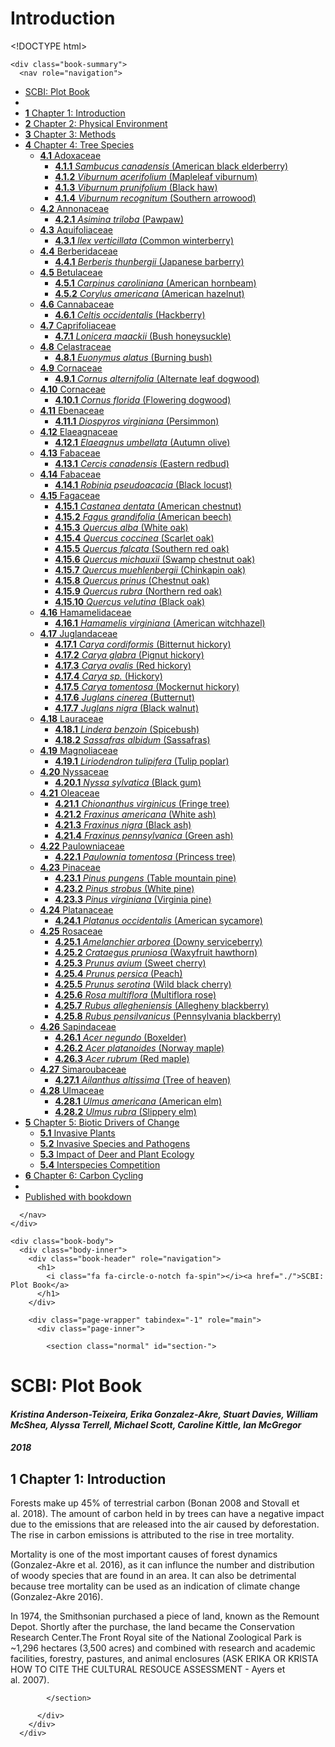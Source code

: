 # Introduction

<!DOCTYPE html>
<html >

<head>

  <meta charset="UTF-8">
  <meta http-equiv="X-UA-Compatible" content="IE=edge">
  <title>SCBI: Plot Book</title>
  <meta name="description" content="SCBI: Plot Book">
  <meta name="generator" content="bookdown 0.7 and GitBook 2.6.7">

  <meta property="og:title" content="SCBI: Plot Book" />
  <meta property="og:type" content="book" />
  
  
  
  

  <meta name="twitter:card" content="summary" />
  <meta name="twitter:title" content="SCBI: Plot Book" />
  
  
  

<meta name="author" content="Kristina Anderson-Teixeira, Erika Gonzalez-Akre, Stuart Davies, William McShea, Alyssa Terrell, Michael Scott, Caroline Kittle, Ian McGregor">


<meta name="date" content="2018-01-01">

  <meta name="viewport" content="width=device-width, initial-scale=1">
  <meta name="apple-mobile-web-app-capable" content="yes">
  <meta name="apple-mobile-web-app-status-bar-style" content="black">
  
  

<link rel="next" href="chapter-2-physical-environment.html">
<script src="libs/jquery-2.2.3/jquery.min.js"></script>
<link href="libs/gitbook-2.6.7/css/style.css" rel="stylesheet" />
<link href="libs/gitbook-2.6.7/css/plugin-bookdown.css" rel="stylesheet" />
<link href="libs/gitbook-2.6.7/css/plugin-highlight.css" rel="stylesheet" />
<link href="libs/gitbook-2.6.7/css/plugin-search.css" rel="stylesheet" />
<link href="libs/gitbook-2.6.7/css/plugin-fontsettings.css" rel="stylesheet" />










<link rel="stylesheet" href="style.css" type="text/css" />
</head>

<body>



  <div class="book without-animation with-summary font-size-2 font-family-1" data-basepath=".">

    <div class="book-summary">
      <nav role="navigation">

<ul class="summary">
<li><a href="./">SCBI: Plot Book</a></li>

<li class="divider"></li>
<li class="chapter" data-level="1" data-path="chapter-1-introduction.html"><a href="chapter-1-introduction.html"><i class="fa fa-check"></i><b>1</b> Chapter 1: Introduction</a></li>
<li class="chapter" data-level="2" data-path="chapter-2-physical-environment.html"><a href="chapter-2-physical-environment.html"><i class="fa fa-check"></i><b>2</b> Chapter 2: Physical Environment</a></li>
<li class="chapter" data-level="3" data-path="chapter-3-methods.html"><a href="chapter-3-methods.html"><i class="fa fa-check"></i><b>3</b> Chapter 3: Methods</a></li>
<li class="chapter" data-level="4" data-path="chapter-4-tree-species.html"><a href="chapter-4-tree-species.html"><i class="fa fa-check"></i><b>4</b> Chapter 4: Tree Species</a><ul>
<li class="chapter" data-level="4.1" data-path="chapter-4-tree-species.html"><a href="chapter-4-tree-species.html#adoxaceae"><i class="fa fa-check"></i><b>4.1</b> Adoxaceae</a><ul>
<li class="chapter" data-level="4.1.1" data-path="chapter-4-tree-species.html"><a href="chapter-4-tree-species.html#sambucus-canadensis-american-black-elderberry"><i class="fa fa-check"></i><b>4.1.1</b> <em>Sambucus canadensis</em> (American black elderberry)</a></li>
<li class="chapter" data-level="4.1.2" data-path="chapter-4-tree-species.html"><a href="chapter-4-tree-species.html#viburnum-acerifolium-mapleleaf-viburnum"><i class="fa fa-check"></i><b>4.1.2</b> <em>Viburnum acerifolium</em> (Mapleleaf viburnum)</a></li>
<li class="chapter" data-level="4.1.3" data-path="chapter-4-tree-species.html"><a href="chapter-4-tree-species.html#viburnum-prunifolium-black-haw"><i class="fa fa-check"></i><b>4.1.3</b> <em>Viburnum prunifolium</em> (Black haw)</a></li>
<li class="chapter" data-level="4.1.4" data-path="chapter-4-tree-species.html"><a href="chapter-4-tree-species.html#viburnum-recognitum-southern-arrowood"><i class="fa fa-check"></i><b>4.1.4</b> <em>Viburnum recognitum</em> (Southern arrowood)</a></li>
</ul></li>
<li class="chapter" data-level="4.2" data-path="chapter-4-tree-species.html"><a href="chapter-4-tree-species.html#annonaceae"><i class="fa fa-check"></i><b>4.2</b> Annonaceae</a><ul>
<li class="chapter" data-level="4.2.1" data-path="chapter-4-tree-species.html"><a href="chapter-4-tree-species.html#asimina-triloba-pawpaw"><i class="fa fa-check"></i><b>4.2.1</b> <em>Asimina triloba</em> (Pawpaw)</a></li>
</ul></li>
<li class="chapter" data-level="4.3" data-path="chapter-4-tree-species.html"><a href="chapter-4-tree-species.html#aquifoliaceae"><i class="fa fa-check"></i><b>4.3</b> Aquifoliaceae</a><ul>
<li class="chapter" data-level="4.3.1" data-path="chapter-4-tree-species.html"><a href="chapter-4-tree-species.html#ilex-verticillata-common-winterberry"><i class="fa fa-check"></i><b>4.3.1</b> <em>Ilex verticillata</em> (Common winterberry)</a></li>
</ul></li>
<li class="chapter" data-level="4.4" data-path="chapter-4-tree-species.html"><a href="chapter-4-tree-species.html#berberidaceae"><i class="fa fa-check"></i><b>4.4</b> Berberidaceae</a><ul>
<li class="chapter" data-level="4.4.1" data-path="chapter-4-tree-species.html"><a href="chapter-4-tree-species.html#berberis-thunbergii-japanese-barberry"><i class="fa fa-check"></i><b>4.4.1</b> <em>Berberis thunbergii</em> (Japanese barberry)</a></li>
</ul></li>
<li class="chapter" data-level="4.5" data-path="chapter-4-tree-species.html"><a href="chapter-4-tree-species.html#betulaceae"><i class="fa fa-check"></i><b>4.5</b> Betulaceae</a><ul>
<li class="chapter" data-level="4.5.1" data-path="chapter-4-tree-species.html"><a href="chapter-4-tree-species.html#carpinus-caroliniana-american-hornbeam"><i class="fa fa-check"></i><b>4.5.1</b> <em>Carpinus caroliniana</em> (American hornbeam)</a></li>
<li class="chapter" data-level="4.5.2" data-path="chapter-4-tree-species.html"><a href="chapter-4-tree-species.html#corylus-americana-american-hazelnut"><i class="fa fa-check"></i><b>4.5.2</b> <em>Corylus americana</em> (American hazelnut)</a></li>
</ul></li>
<li class="chapter" data-level="4.6" data-path="chapter-4-tree-species.html"><a href="chapter-4-tree-species.html#cannabaceae"><i class="fa fa-check"></i><b>4.6</b> Cannabaceae</a><ul>
<li class="chapter" data-level="4.6.1" data-path="chapter-4-tree-species.html"><a href="chapter-4-tree-species.html#celtis-occidentalis-hackberry"><i class="fa fa-check"></i><b>4.6.1</b> <em>Celtis occidentalis</em> (Hackberry)</a></li>
</ul></li>
<li class="chapter" data-level="4.7" data-path="chapter-4-tree-species.html"><a href="chapter-4-tree-species.html#caprifoliaceae"><i class="fa fa-check"></i><b>4.7</b> Caprifoliaceae</a><ul>
<li class="chapter" data-level="4.7.1" data-path="chapter-4-tree-species.html"><a href="chapter-4-tree-species.html#lonicera-maackii-bush-honeysuckle"><i class="fa fa-check"></i><b>4.7.1</b> <em>Lonicera maackii</em> (Bush honeysuckle)</a></li>
</ul></li>
<li class="chapter" data-level="4.8" data-path="chapter-4-tree-species.html"><a href="chapter-4-tree-species.html#celastraceae"><i class="fa fa-check"></i><b>4.8</b> Celastraceae</a><ul>
<li class="chapter" data-level="4.8.1" data-path="chapter-4-tree-species.html"><a href="chapter-4-tree-species.html#euonymus-alatus-burning-bush"><i class="fa fa-check"></i><b>4.8.1</b> <em>Euonymus alatus</em> (Burning bush)</a></li>
</ul></li>
<li class="chapter" data-level="4.9" data-path="chapter-4-tree-species.html"><a href="chapter-4-tree-species.html#cornaceae"><i class="fa fa-check"></i><b>4.9</b> Cornaceae</a><ul>
<li class="chapter" data-level="4.9.1" data-path="chapter-4-tree-species.html"><a href="chapter-4-tree-species.html#cornus-alternifolia-alternate-leaf-dogwood"><i class="fa fa-check"></i><b>4.9.1</b> <em>Cornus alternifolia</em> (Alternate leaf dogwood)</a></li>
</ul></li>
<li class="chapter" data-level="4.10" data-path="chapter-4-tree-species.html"><a href="chapter-4-tree-species.html#cornaceae-1"><i class="fa fa-check"></i><b>4.10</b> Cornaceae</a><ul>
<li class="chapter" data-level="4.10.1" data-path="chapter-4-tree-species.html"><a href="chapter-4-tree-species.html#cornus-florida-flowering-dogwood"><i class="fa fa-check"></i><b>4.10.1</b> <em>Cornus florida</em> (Flowering dogwood)</a></li>
</ul></li>
<li class="chapter" data-level="4.11" data-path="chapter-4-tree-species.html"><a href="chapter-4-tree-species.html#ebenaceae"><i class="fa fa-check"></i><b>4.11</b> Ebenaceae</a><ul>
<li class="chapter" data-level="4.11.1" data-path="chapter-4-tree-species.html"><a href="chapter-4-tree-species.html#diospyros-virginiana-persimmon"><i class="fa fa-check"></i><b>4.11.1</b> <em>Diospyros virginiana</em> (Persimmon)</a></li>
</ul></li>
<li class="chapter" data-level="4.12" data-path="chapter-4-tree-species.html"><a href="chapter-4-tree-species.html#elaeagnaceae"><i class="fa fa-check"></i><b>4.12</b> Elaeagnaceae</a><ul>
<li class="chapter" data-level="4.12.1" data-path="chapter-4-tree-species.html"><a href="chapter-4-tree-species.html#elaeagnus-umbellata-autumn-olive"><i class="fa fa-check"></i><b>4.12.1</b> <em>Elaeagnus umbellata</em> (Autumn olive)</a></li>
</ul></li>
<li class="chapter" data-level="4.13" data-path="chapter-4-tree-species.html"><a href="chapter-4-tree-species.html#fabaceae"><i class="fa fa-check"></i><b>4.13</b> Fabaceae</a><ul>
<li class="chapter" data-level="4.13.1" data-path="chapter-4-tree-species.html"><a href="chapter-4-tree-species.html#cercis-canadensis-eastern-redbud"><i class="fa fa-check"></i><b>4.13.1</b> <em>Cercis canadensis</em> (Eastern redbud)</a></li>
</ul></li>
<li class="chapter" data-level="4.14" data-path="chapter-4-tree-species.html"><a href="chapter-4-tree-species.html#fabaceae-1"><i class="fa fa-check"></i><b>4.14</b> Fabaceae</a><ul>
<li class="chapter" data-level="4.14.1" data-path="chapter-4-tree-species.html"><a href="chapter-4-tree-species.html#robinia-pseudoacacia-black-locust"><i class="fa fa-check"></i><b>4.14.1</b> <em>Robinia pseudoacacia</em> (Black locust)</a></li>
</ul></li>
<li class="chapter" data-level="4.15" data-path="chapter-4-tree-species.html"><a href="chapter-4-tree-species.html#fagaceae"><i class="fa fa-check"></i><b>4.15</b> Fagaceae</a><ul>
<li class="chapter" data-level="4.15.1" data-path="chapter-4-tree-species.html"><a href="chapter-4-tree-species.html#castanea-dentata-american-chestnut"><i class="fa fa-check"></i><b>4.15.1</b> <em>Castanea dentata</em> (American chestnut)</a></li>
<li class="chapter" data-level="4.15.2" data-path="chapter-4-tree-species.html"><a href="chapter-4-tree-species.html#fagus-grandifolia-american-beech"><i class="fa fa-check"></i><b>4.15.2</b> <em>Fagus grandifolia</em> (American beech)</a></li>
<li class="chapter" data-level="4.15.3" data-path="chapter-4-tree-species.html"><a href="chapter-4-tree-species.html#quercus-alba-white-oak"><i class="fa fa-check"></i><b>4.15.3</b> <em>Quercus alba</em> (White oak)</a></li>
<li class="chapter" data-level="4.15.4" data-path="chapter-4-tree-species.html"><a href="chapter-4-tree-species.html#quercus-coccinea-scarlet-oak"><i class="fa fa-check"></i><b>4.15.4</b> <em>Quercus coccinea</em> (Scarlet oak)</a></li>
<li class="chapter" data-level="4.15.5" data-path="chapter-4-tree-species.html"><a href="chapter-4-tree-species.html#quercus-falcata-southern-red-oak"><i class="fa fa-check"></i><b>4.15.5</b> <em>Quercus falcata</em> (Southern red oak)</a></li>
<li class="chapter" data-level="4.15.6" data-path="chapter-4-tree-species.html"><a href="chapter-4-tree-species.html#quercus-michauxii-swamp-chestnut-oak"><i class="fa fa-check"></i><b>4.15.6</b> <em>Quercus michauxii</em> (Swamp chestnut oak)</a></li>
<li class="chapter" data-level="4.15.7" data-path="chapter-4-tree-species.html"><a href="chapter-4-tree-species.html#quercus-muehlenbergii-chinkapin-oak"><i class="fa fa-check"></i><b>4.15.7</b> <em>Quercus muehlenbergii</em> (Chinkapin oak)</a></li>
<li class="chapter" data-level="4.15.8" data-path="chapter-4-tree-species.html"><a href="chapter-4-tree-species.html#quercus-prinus-chestnut-oak"><i class="fa fa-check"></i><b>4.15.8</b> <em>Quercus prinus</em> (Chestnut oak)</a></li>
<li class="chapter" data-level="4.15.9" data-path="chapter-4-tree-species.html"><a href="chapter-4-tree-species.html#quercus-rubra-northern-red-oak"><i class="fa fa-check"></i><b>4.15.9</b> <em>Quercus rubra</em> (Northern red oak)</a></li>
<li class="chapter" data-level="4.15.10" data-path="chapter-4-tree-species.html"><a href="chapter-4-tree-species.html#quercus-velutina-black-oak"><i class="fa fa-check"></i><b>4.15.10</b> <em>Quercus velutina</em> (Black oak)</a></li>
</ul></li>
<li class="chapter" data-level="4.16" data-path="chapter-4-tree-species.html"><a href="chapter-4-tree-species.html#hamamelidaceae"><i class="fa fa-check"></i><b>4.16</b> Hamamelidaceae</a><ul>
<li class="chapter" data-level="4.16.1" data-path="chapter-4-tree-species.html"><a href="chapter-4-tree-species.html#hamamelis-virginiana-american-witchhazel"><i class="fa fa-check"></i><b>4.16.1</b> <em>Hamamelis virginiana</em> (American witchhazel)</a></li>
</ul></li>
<li class="chapter" data-level="4.17" data-path="chapter-4-tree-species.html"><a href="chapter-4-tree-species.html#juglandaceae"><i class="fa fa-check"></i><b>4.17</b> Juglandaceae</a><ul>
<li class="chapter" data-level="4.17.1" data-path="chapter-4-tree-species.html"><a href="chapter-4-tree-species.html#carya-cordiformis-bitternut-hickory"><i class="fa fa-check"></i><b>4.17.1</b> <em>Carya cordiformis</em> (Bitternut hickory)</a></li>
<li class="chapter" data-level="4.17.2" data-path="chapter-4-tree-species.html"><a href="chapter-4-tree-species.html#carya-glabra-pignut-hickory"><i class="fa fa-check"></i><b>4.17.2</b> <em>Carya glabra</em> (Pignut hickory)</a></li>
<li class="chapter" data-level="4.17.3" data-path="chapter-4-tree-species.html"><a href="chapter-4-tree-species.html#carya-ovalis-red-hickory"><i class="fa fa-check"></i><b>4.17.3</b> <em>Carya ovalis</em> (Red hickory)</a></li>
<li class="chapter" data-level="4.17.4" data-path="chapter-4-tree-species.html"><a href="chapter-4-tree-species.html#carya-sp.-hickory"><i class="fa fa-check"></i><b>4.17.4</b> <em>Carya sp.</em> (Hickory)</a></li>
<li class="chapter" data-level="4.17.5" data-path="chapter-4-tree-species.html"><a href="chapter-4-tree-species.html#carya-tomentosa-mockernut-hickory"><i class="fa fa-check"></i><b>4.17.5</b> <em>Carya tomentosa</em> (Mockernut hickory)</a></li>
<li class="chapter" data-level="4.17.6" data-path="chapter-4-tree-species.html"><a href="chapter-4-tree-species.html#juglans-cinerea-butternut"><i class="fa fa-check"></i><b>4.17.6</b> <em>Juglans cinerea</em> (Butternut)</a></li>
<li class="chapter" data-level="4.17.7" data-path="chapter-4-tree-species.html"><a href="chapter-4-tree-species.html#juglans-nigra-black-walnut"><i class="fa fa-check"></i><b>4.17.7</b> <em>Juglans nigra</em> (Black walnut)</a></li>
</ul></li>
<li class="chapter" data-level="4.18" data-path="chapter-4-tree-species.html"><a href="chapter-4-tree-species.html#lauraceae"><i class="fa fa-check"></i><b>4.18</b> Lauraceae</a><ul>
<li class="chapter" data-level="4.18.1" data-path="chapter-4-tree-species.html"><a href="chapter-4-tree-species.html#lindera-benzoin-spicebush"><i class="fa fa-check"></i><b>4.18.1</b> <em>Lindera benzoin</em> (Spicebush)</a></li>
<li class="chapter" data-level="4.18.2" data-path="chapter-4-tree-species.html"><a href="chapter-4-tree-species.html#sassafras-albidum-sassafras"><i class="fa fa-check"></i><b>4.18.2</b> <em>Sassafras albidum</em> (Sassafras)</a></li>
</ul></li>
<li class="chapter" data-level="4.19" data-path="chapter-4-tree-species.html"><a href="chapter-4-tree-species.html#magnoliaceae"><i class="fa fa-check"></i><b>4.19</b> Magnoliaceae</a><ul>
<li class="chapter" data-level="4.19.1" data-path="chapter-4-tree-species.html"><a href="chapter-4-tree-species.html#liriodendron-tulipifera-tulip-poplar"><i class="fa fa-check"></i><b>4.19.1</b> <em>Liriodendron tulipifera</em> (Tulip poplar)</a></li>
</ul></li>
<li class="chapter" data-level="4.20" data-path="chapter-4-tree-species.html"><a href="chapter-4-tree-species.html#nyssaceae"><i class="fa fa-check"></i><b>4.20</b> Nyssaceae</a><ul>
<li class="chapter" data-level="4.20.1" data-path="chapter-4-tree-species.html"><a href="chapter-4-tree-species.html#nyssa-sylvatica-black-gum"><i class="fa fa-check"></i><b>4.20.1</b> <em>Nyssa sylvatica</em> (Black gum)</a></li>
</ul></li>
<li class="chapter" data-level="4.21" data-path="chapter-4-tree-species.html"><a href="chapter-4-tree-species.html#oleaceae"><i class="fa fa-check"></i><b>4.21</b> Oleaceae</a><ul>
<li class="chapter" data-level="4.21.1" data-path="chapter-4-tree-species.html"><a href="chapter-4-tree-species.html#chionanthus-virginicus-fringe-tree"><i class="fa fa-check"></i><b>4.21.1</b> <em>Chionanthus virginicus</em> (Fringe tree)</a></li>
<li class="chapter" data-level="4.21.2" data-path="chapter-4-tree-species.html"><a href="chapter-4-tree-species.html#fraxinus-americana-white-ash"><i class="fa fa-check"></i><b>4.21.2</b> <em>Fraxinus americana</em> (White ash)</a></li>
<li class="chapter" data-level="4.21.3" data-path="chapter-4-tree-species.html"><a href="chapter-4-tree-species.html#fraxinus-nigra-black-ash"><i class="fa fa-check"></i><b>4.21.3</b> <em>Fraxinus nigra</em> (Black ash)</a></li>
<li class="chapter" data-level="4.21.4" data-path="chapter-4-tree-species.html"><a href="chapter-4-tree-species.html#fraxinus-pennsylvanica-green-ash"><i class="fa fa-check"></i><b>4.21.4</b> <em>Fraxinus pennsylvanica</em> (Green ash)</a></li>
</ul></li>
<li class="chapter" data-level="4.22" data-path="chapter-4-tree-species.html"><a href="chapter-4-tree-species.html#paulowniaceae"><i class="fa fa-check"></i><b>4.22</b> Paulowniaceae</a><ul>
<li class="chapter" data-level="4.22.1" data-path="chapter-4-tree-species.html"><a href="chapter-4-tree-species.html#paulownia-tomentosa-princess-tree"><i class="fa fa-check"></i><b>4.22.1</b> <em>Paulownia tomentosa</em> (Princess tree)</a></li>
</ul></li>
<li class="chapter" data-level="4.23" data-path="chapter-4-tree-species.html"><a href="chapter-4-tree-species.html#pinaceae"><i class="fa fa-check"></i><b>4.23</b> Pinaceae</a><ul>
<li class="chapter" data-level="4.23.1" data-path="chapter-4-tree-species.html"><a href="chapter-4-tree-species.html#pinus-pungens-table-mountain-pine"><i class="fa fa-check"></i><b>4.23.1</b> <em>Pinus pungens</em> (Table mountain pine)</a></li>
<li class="chapter" data-level="4.23.2" data-path="chapter-4-tree-species.html"><a href="chapter-4-tree-species.html#pinus-strobus-white-pine"><i class="fa fa-check"></i><b>4.23.2</b> <em>Pinus strobus</em> (White pine)</a></li>
<li class="chapter" data-level="4.23.3" data-path="chapter-4-tree-species.html"><a href="chapter-4-tree-species.html#pinus-virginiana-virginia-pine"><i class="fa fa-check"></i><b>4.23.3</b> <em>Pinus virginiana</em> (Virginia pine)</a></li>
</ul></li>
<li class="chapter" data-level="4.24" data-path="chapter-4-tree-species.html"><a href="chapter-4-tree-species.html#platanaceae"><i class="fa fa-check"></i><b>4.24</b> Platanaceae</a><ul>
<li class="chapter" data-level="4.24.1" data-path="chapter-4-tree-species.html"><a href="chapter-4-tree-species.html#platanus-occidentalis-american-sycamore"><i class="fa fa-check"></i><b>4.24.1</b> <em>Platanus occidentalis</em> (American sycamore)</a></li>
</ul></li>
<li class="chapter" data-level="4.25" data-path="chapter-4-tree-species.html"><a href="chapter-4-tree-species.html#rosaceae"><i class="fa fa-check"></i><b>4.25</b> Rosaceae</a><ul>
<li class="chapter" data-level="4.25.1" data-path="chapter-4-tree-species.html"><a href="chapter-4-tree-species.html#amelanchier-arborea-downy-serviceberry"><i class="fa fa-check"></i><b>4.25.1</b> <em>Amelanchier arborea</em> (Downy serviceberry)</a></li>
<li class="chapter" data-level="4.25.2" data-path="chapter-4-tree-species.html"><a href="chapter-4-tree-species.html#crataegus-pruniosa-waxyfruit-hawthorn"><i class="fa fa-check"></i><b>4.25.2</b> <em>Crataegus pruniosa</em> (Waxyfruit hawthorn)</a></li>
<li class="chapter" data-level="4.25.3" data-path="chapter-4-tree-species.html"><a href="chapter-4-tree-species.html#prunus-avium-sweet-cherry"><i class="fa fa-check"></i><b>4.25.3</b> <em>Prunus avium</em> (Sweet cherry)</a></li>
<li class="chapter" data-level="4.25.4" data-path="chapter-4-tree-species.html"><a href="chapter-4-tree-species.html#prunus-persica-peach"><i class="fa fa-check"></i><b>4.25.4</b> <em>Prunus persica</em> (Peach)</a></li>
<li class="chapter" data-level="4.25.5" data-path="chapter-4-tree-species.html"><a href="chapter-4-tree-species.html#prunus-serotina-wild-black-cherry"><i class="fa fa-check"></i><b>4.25.5</b> <em>Prunus serotina</em> (Wild black cherry)</a></li>
<li class="chapter" data-level="4.25.6" data-path="chapter-4-tree-species.html"><a href="chapter-4-tree-species.html#rosa-multiflora-multiflora-rose"><i class="fa fa-check"></i><b>4.25.6</b> <em>Rosa multiflora</em> (Multiflora rose)</a></li>
<li class="chapter" data-level="4.25.7" data-path="chapter-4-tree-species.html"><a href="chapter-4-tree-species.html#rubus-allegheniensis-allegheny-blackberry"><i class="fa fa-check"></i><b>4.25.7</b> <em>Rubus allegheniensis</em> (Allegheny blackberry)</a></li>
<li class="chapter" data-level="4.25.8" data-path="chapter-4-tree-species.html"><a href="chapter-4-tree-species.html#rubus-pensilvanicus-pennsylvania-blackberry"><i class="fa fa-check"></i><b>4.25.8</b> <em>Rubus pensilvanicus</em> (Pennsylvania blackberry)</a></li>
</ul></li>
<li class="chapter" data-level="4.26" data-path="chapter-4-tree-species.html"><a href="chapter-4-tree-species.html#sapindaceae"><i class="fa fa-check"></i><b>4.26</b> Sapindaceae</a><ul>
<li class="chapter" data-level="4.26.1" data-path="chapter-4-tree-species.html"><a href="chapter-4-tree-species.html#acer-negundo-boxelder"><i class="fa fa-check"></i><b>4.26.1</b> <em>Acer negundo</em> (Boxelder)</a></li>
<li class="chapter" data-level="4.26.2" data-path="chapter-4-tree-species.html"><a href="chapter-4-tree-species.html#acer-platanoides-norway-maple"><i class="fa fa-check"></i><b>4.26.2</b> <em>Acer platanoides</em> (Norway maple)</a></li>
<li class="chapter" data-level="4.26.3" data-path="chapter-4-tree-species.html"><a href="chapter-4-tree-species.html#acer-rubrum-red-maple"><i class="fa fa-check"></i><b>4.26.3</b> <em>Acer rubrum</em> (Red maple)</a></li>
</ul></li>
<li class="chapter" data-level="4.27" data-path="chapter-4-tree-species.html"><a href="chapter-4-tree-species.html#simaroubaceae"><i class="fa fa-check"></i><b>4.27</b> Simaroubaceae</a><ul>
<li class="chapter" data-level="4.27.1" data-path="chapter-4-tree-species.html"><a href="chapter-4-tree-species.html#ailanthus-altissima-tree-of-heaven"><i class="fa fa-check"></i><b>4.27.1</b> <em>Ailanthus altissima</em> (Tree of heaven)</a></li>
</ul></li>
<li class="chapter" data-level="4.28" data-path="chapter-4-tree-species.html"><a href="chapter-4-tree-species.html#ulmaceae"><i class="fa fa-check"></i><b>4.28</b> Ulmaceae</a><ul>
<li class="chapter" data-level="4.28.1" data-path="chapter-4-tree-species.html"><a href="chapter-4-tree-species.html#ulmus-americana-american-elm"><i class="fa fa-check"></i><b>4.28.1</b> <em>Ulmus americana</em> (American elm)</a></li>
<li class="chapter" data-level="4.28.2" data-path="chapter-4-tree-species.html"><a href="chapter-4-tree-species.html#ulmus-rubra-slippery-elm"><i class="fa fa-check"></i><b>4.28.2</b> <em>Ulmus rubra</em> (Slippery elm)</a></li>
</ul></li>
</ul></li>
<li class="chapter" data-level="5" data-path="chapter-5-biotic-drivers-of-change.html"><a href="chapter-5-biotic-drivers-of-change.html"><i class="fa fa-check"></i><b>5</b> Chapter 5: Biotic Drivers of Change</a><ul>
<li class="chapter" data-level="5.1" data-path="chapter-5-biotic-drivers-of-change.html"><a href="chapter-5-biotic-drivers-of-change.html#invasive-plants"><i class="fa fa-check"></i><b>5.1</b> Invasive Plants</a></li>
<li class="chapter" data-level="5.2" data-path="chapter-5-biotic-drivers-of-change.html"><a href="chapter-5-biotic-drivers-of-change.html#invasive-species-and-pathogens"><i class="fa fa-check"></i><b>5.2</b> Invasive Species and Pathogens</a></li>
<li class="chapter" data-level="5.3" data-path="chapter-5-biotic-drivers-of-change.html"><a href="chapter-5-biotic-drivers-of-change.html#impact-of-deer-and-plant-ecology"><i class="fa fa-check"></i><b>5.3</b> Impact of Deer and Plant Ecology</a></li>
<li class="chapter" data-level="5.4" data-path="chapter-5-biotic-drivers-of-change.html"><a href="chapter-5-biotic-drivers-of-change.html#interspecies-competition"><i class="fa fa-check"></i><b>5.4</b> Interspecies Competition</a></li>
</ul></li>
<li class="chapter" data-level="6" data-path="chapter-6-carbon-cycling.html"><a href="chapter-6-carbon-cycling.html"><i class="fa fa-check"></i><b>6</b> Chapter 6: Carbon Cycling</a></li>
<li class="divider"></li>
<li><a href="https://github.com/SCBI-ForestGEO/SCBI-Plot-Book" target="blank">Published with bookdown</a></li>
</ul>

      </nav>
    </div>

    <div class="book-body">
      <div class="body-inner">
        <div class="book-header" role="navigation">
          <h1>
            <i class="fa fa-circle-o-notch fa-spin"></i><a href="./">SCBI: Plot Book</a>
          </h1>
        </div>

        <div class="page-wrapper" tabindex="-1" role="main">
          <div class="page-inner">

            <section class="normal" id="section-">
<div id="header">
<h1 class="title">SCBI: Plot Book</h1>
<h4 class="author"><em>Kristina Anderson-Teixeira, Erika Gonzalez-Akre, Stuart Davies, William McShea, Alyssa Terrell, Michael Scott, Caroline Kittle, Ian McGregor</em></h4>
<h4 class="date"><em>2018</em></h4>
</div>
<div id="chapter-1-introduction" class="section level1">
<h1><span class="header-section-number">1</span> Chapter 1: Introduction</h1>
<p>Forests make up 45% of terrestrial carbon (Bonan 2008 and Stovall et al. 2018). The amount of carbon held in by trees can have a negative impact due to the emissions that are released into the air caused by deforestation. The rise in carbon emissions is attributed to the rise in tree mortality.</p>
<p>Mortality is one of the most important causes of forest dynamics (Gonzalez-Akre et al. 2016), as it can influnce the number and distribution of woody species that are found in an area. It can also be detrimental because tree mortality can be used as an indication of climate change (Gonzalez-Akre 2016).</p>
<p>In 1974, the Smithsonian purchased a piece of land, known as the Remount Depot. Shortly after the purchase, the land became the Conservation Research Center.The Front Royal site of the National Zoological Park is ~1,296 hectares (3,500 acres) and combined with research and academic facilities, forestry, pastures, and animal enclosures (ASK ERIKA OR KRISTA HOW TO CITE THE CULTURAL RESOUCE ASSESSMENT - Ayers et al. 2007).</p>
</div>
            </section>

          </div>
        </div>
      </div>

<a href="chapter-2-physical-environment.html" class="navigation navigation-next navigation-unique" aria-label="Next page"><i class="fa fa-angle-right"></i></a>
    </div>
  </div>
<script src="libs/gitbook-2.6.7/js/app.min.js"></script>
<script src="libs/gitbook-2.6.7/js/lunr.js"></script>
<script src="libs/gitbook-2.6.7/js/plugin-search.js"></script>
<script src="libs/gitbook-2.6.7/js/plugin-sharing.js"></script>
<script src="libs/gitbook-2.6.7/js/plugin-fontsettings.js"></script>
<script src="libs/gitbook-2.6.7/js/plugin-bookdown.js"></script>
<script src="libs/gitbook-2.6.7/js/jquery.highlight.js"></script>
<script>
gitbook.require(["gitbook"], function(gitbook) {
gitbook.start({
"sharing": {
"github": false,
"facebook": true,
"twitter": true,
"google": false,
"linkedin": false,
"weibo": false,
"instapper": false,
"vk": false,
"all": ["facebook", "google", "twitter", "linkedin", "weibo", "instapaper"]
},
"fontsettings": {
"theme": "white",
"family": "sans",
"size": 2
},
"edit": {
"link": null,
"text": null
},
"download": null,
"toc": {
"collapse": "subsection"
},
"search": false
});
});
</script>

</body>

</html>
